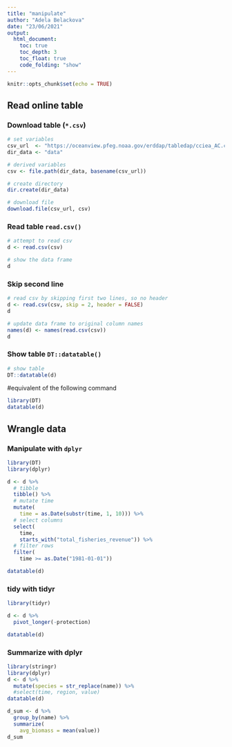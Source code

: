 ```yaml
---
title: "manipulate"
author: "Adela Belackova"
date: "23/06/2021"
output:
  html_document:
    toc: true
    toc_depth: 3
    toc_float: true
    code_folding: "show"
---
```

```r
knitr::opts_chunk$set(echo = TRUE)
```
## Read online table
### Download table (`*.csv`)
```r
# set variables
csv_url  <- "https://oceanview.pfeg.noaa.gov/erddap/tabledap/cciea_AC.csv"
dir_data <- "data"

# derived variables
csv <- file.path(dir_data, basename(csv_url))

# create directory
dir.create(dir_data)

# download file
download.file(csv_url, csv)
```
### Read table `read.csv()`
```r
# attempt to read csv
d <- read.csv(csv)

# show the data frame
d
```
### Skip second line
```r
# read csv by skipping first two lines, so no header
d <- read.csv(csv, skip = 2, header = FALSE)
d

# update data frame to original column names
names(d) <- names(read.csv(csv))
d
```
### Show table `DT::datatable()`
```r
# show table
DT::datatable(d)
```
#equivalent of the following command
```r
library(DT)
datatable(d)
```
## Wrangle data

### Manipulate with `dplyr`
```r
library(DT)
library(dplyr)

d <- d %>% 
  # tibble
  tibble() %>% 
  # mutate time
  mutate(
    time = as.Date(substr(time, 1, 10))) %>% 
  # select columns
  select(
    time, 
    starts_with("total_fisheries_revenue")) %>% 
  # filter rows
  filter(
    time >= as.Date("1981-01-01"))

datatable(d)
```
### tidy with tidyr
```r
library(tidyr)

d <- d %>% 
  pivot_longer(-protection)

datatable(d)
```
### Summarize with dplyr
```r
library(stringr)
library(dplyr)
d <- d %>% 
  mutate(species = str_replace(name)) %>% 
  #select(time, region, value)
datatable(d)
```
```r

d_sum <- d %>% 
  group_by(name) %>% 
  summarize(
    avg_biomass = mean(value))
d_sum
```

